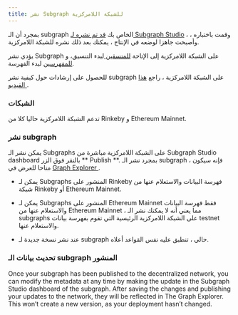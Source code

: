 ```yaml
---
title: نشر Subgraph للشبكة اللامركزية
---
```


بمجرد أن الـ subgraph الخاص بك [قد تم نشره لـ Subgraph Studio](/studio/deploy-subgraph-studio) ، وقمت باختباره ، وأصبحت جاهزا لوضعه في الإنتاج ، يمكنك بعد ذلك نشره للشبكة اللامركزية.

يؤدي نشر Subgraph على الشبكة اللامركزية إلى الإتاحة [ للمنسقين ](/curating) لبدء التنسيق، و [ للمفهرسين](/indexing) لبدء الفهرسة.

للحصول على إرشادات حول كيفية نشر subgraph على الشبكة اللامركزية ، راجع [ هذا الفيديو ](https://youtu.be/HfDgC2oNnwo؟t=580).

### الشبكات

تدعم الشبكة اللامركزية حاليا كلا من Rinkeby و Ethereum Mainnet.

### نشر subgraph

يمكن نشر الـ Subgraphs على الشبكة اللامركزية مباشرة من Subgraph Studio dashboard بالنقر فوق الزر ** Publish **. بمجرد نشر الـ subgraph ، فإنه سيكون متاحا للعرض في [ Graph Explorer ](https://thegraph.com/explorer/).

- يمكن لـ Subgraphs المنشور على Rinkeby فهرسة البيانات والاستعلام عنها من شبكة Rinkeby أو Ethereum Mainnet.

- يمكن لـ Subgraphs المنشور على Ethereum Mainnet فقط فهرسة البيانات والاستعلام عنها من Ethereum Mainnet ، مما يعني أنه لا يمكنك نشر الـ subgraphs على الشبكة اللامركزية الرئيسية التي تقوم بفهرسة بيانات testnet والاستعلام عنها.

- عند نشر نسخة جديدة لـ subgraph حالي ، تنطبق عليه نفس القواعد أعلاه.

### تحديث بيانات الـ subgraph المنشور

Once your subgraph has been published to the decentralized network, you can modify the metadata at any time by making the update in the Subgraph Studio dashboard of the subgraph. After saving the changes and publishing your updates to the network, they will be reflected in The Graph Explorer. This won’t create a new version, as your deployment hasn’t changed.